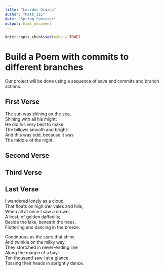 ---
title: "Lourdes Orozco"
author: "Math_115"
date: "Spring Semester"
output: html_document
---

```{r setup, include=FALSE}
knitr::opts_chunk$set(echo = TRUE)
```
# Build a Poem with commits to different branches
Our project will be done using a sequence of save and commits and branch actions.
<!-- Do not modify or change any text in "!--" bracketed areas such as this --- these are instructions to
you, if you change any of this the git program will notice it and compromise your git merging strategy !-->

## First Verse 
<!--Put the first five lines of a poem by Lewis Carrol in this section!-->
The sun was shining on the sea,  
Shining with all his might:  
He did his very best to make  
The billows smooth and bright--  
And this was odd, because it was  
The middle of the night. 

## Second Verse
<!--Put the first five lines of a poem by Robert Frost here!-->

## Third Verse
<!--Put the first two verses of The Walrus and the Carpenter here!-->

## Last Verse
<!--Put a short poem of your choice 8-20 lines,here!-->
I wandered lonely as a cloud  
That floats on high o'er vales and hills,  
When all at once I saw a crowd,  
A host, of golden daffodils;  
Beside the lake, beneath the trees,  
Fluttering and dancing in the breeze.  

Continuous as the stars that shine  
And twinkle on the milky way,  
They stretched in never-ending line  
Along the margin of a bay:  
Ten thousand saw I at a glance,  
Tossing their heads in sprightly dance.  
